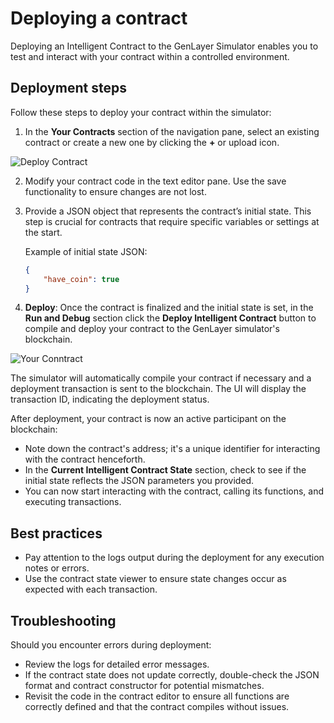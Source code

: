# Deploying a contract

Deploying an Intelligent Contract to the GenLayer Simulator enables you to test and interact with your contract within a controlled environment. 

## Deployment steps

Follow these steps to deploy your contract within the simulator:

1. In the **Your Contracts** section of the navigation pane, select an existing contract or create a new one by clicking the **+** or upload icon.

 
<Image src="/your-contract.png" alt="Deploy Contract" width={400} height={400} />

2. Modify your contract code in the text editor pane. Use the save functionality to ensure changes are not lost.
3. Provide a JSON object that represents the contract’s initial state. This step is crucial for contracts that require specific variables or settings at the start.

    Example of initial state JSON:
    ```json
    {
        "have_coin": true
    }
    ```
4. **Deploy**: Once the contract is finalized and the initial state is set, in the **Run and Debug** section click the **Deploy Intelligent Contract** button to compile and deploy your contract to the GenLayer simulator's blockchain.
   
![Your Conntract](/simulator-deploy.png)

The simulator will automatically compile your contract if necessary and a deployment transaction is sent to the blockchain. The UI will display the transaction ID, indicating the deployment status. 

After deployment, your contract is now an active participant on the blockchain:

- Note down the contract's address; it's a unique identifier for interacting with the contract henceforth.
- In the **Current Intelligent Contract State** section, check to see if the initial state reflects the JSON parameters you provided.
- You can now start interacting with the contract, calling its functions, and executing transactions.

## Best practices

- Pay attention to the logs output during the deployment for any execution notes or errors.
- Use the contract state viewer to ensure state changes occur as expected with each transaction.

## Troubleshooting

Should you encounter errors during deployment:

- Review the logs for detailed error messages.
- If the contract state does not update correctly, double-check the JSON format and contract constructor for potential mismatches.
- Revisit the code in the contract editor to ensure all functions are correctly defined and that the contract compiles without issues.
